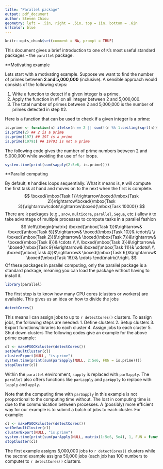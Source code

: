 ```yaml
---
title: "Parallel package"
output: pdf_document
author: Steven Chiou
geometry: left = .5in, right = .5in, top = 1in, bottom = .6in
urlcolor: blue
---
```


```R
knitr::opts_chunk$set(comment = NA, prompt = TRUE)
```

This document gives a brief introduction to one of `R`'s most useful standard packages -- the `parallel` package.


**Motivating example

Lets start with a motivating example.
Suppose we want to find the number of primes between **2 and 5,000,000** (inclusive).
A sensible approach would consists of the following steps:

  1. Write a function to detect if a given integer is a prime. 
  2. Apply the function in \#1 on all integer between 2 and 5,000,000.
  3. The total number of primes between 2 and 5,000,000 is the number of primes detected in step \#2. 
  
Here is a function that can be used to check if a given integer is a prime:
```R
is.prime <- function(n) ifelse(n == 2 || sum(!(n %% 1:ceiling(sqrt(n)))) == 1, TRUE, FALSE)
is.prime(2) ## 2 is a prime
is.prime(197) ## 197 is a prime
is.prime(19791) ## 19791 is not a prime
```

The following code gives the number of prime numbers between 2 and 5,000,000 while avoiding the use of `for` loops.
```R
system.time(print(sum(sapply(2:5e6, is.prime))))
```

**Parallel computing

By default, `R` handles loops sequentially. What it means is, `R` will compute the first task at hand and moves on to the next when the first is complete.
$$
\boxed{\mbox{Task 1}}\rightarrow\boxed{\mbox{Task 2}}\rightarrow\boxed{\mbox{Task 3}}\rightarrow\cdots\rightarrow\boxed{\mbox{Task 10000}}
$$
There are `R` packages (e.g., `snow`, `multicore`, `parallel`, `Segue`, etc.) allow `R` 
to take advantage of multiple processes to compute tasks in a parallel fashion
$$
\left\{\begin{matrix}
\boxed{\mbox{Task 1}}&\rightarrow& \boxed{\mbox{Task 5}}&\rightarrow& \boxed{\mbox{Task 10}}& \cdots\\ \\
\boxed{\mbox{Task 2}}&\rightarrow& \boxed{\mbox{Task 7}}&\rightarrow& \boxed{\mbox{Task 8}}& \cdots \\ \\
\boxed{\mbox{Task 3}}&\rightarrow& \boxed{\mbox{Task 9}}&\rightarrow& \boxed{\mbox{Task 11}}& \cdots\\ \\
\boxed{\mbox{Task 4}}&\rightarrow& \boxed{\mbox{Task 6}}&\rightarrow& \boxed{\mbox{Task 16}}& \cdots
\end{matrix}\right.
$$
Of these packages in parallel computing, only the parallel package is a standard package, meaning you
can load the package without having to install it. 
```R
library(parallel)
```
The first step is to know how many CPU cores (clusters or workers) are available. 
This gives us an idea on how to divide the jobs
```R
detectCores()
```
This means I can assign jobs to up to `r detectCores()` clusters. 
To assign jobs, the following steps are needed:
  1. Define clusters
  2. Setup clusters
  3. Export functions/libraries to each cluster
  4. Assign jobs to each cluster
  5. Shut down clusters
The following codes give an example for the above prime example:
```R
cl <- makePSOCKcluster(detectCores())
setDefaultCluster(cl)
clusterExport(NULL, "is.prime")
system.time(print(sum(parSapply(NULL, 2:5e6, FUN = is.prime))))
stopCluster(cl)
```
Within the `parallel` environment, `sapply` is replaced with `parSapply`.
The `parallel` also offers functions like `parLapply` and `parApply` to replace with `lapply` and `apply`.

Note that the computing time with `parSapply` in this example is not
proportional to the computing time without.
The lost in computing time is due to the communication between processes.
A (possibly) more efficient way for our example is to submit a batch of jobs to each cluster.
For example:
```R
cl <- makePSOCKcluster(detectCores())
setDefaultCluster(cl)
clusterExport(NULL, "is.prime")
system.time(print(sum(parApply(NULL, matrix(1:5e6, 5e4), 1, FUN = function(x) sapply(x, is.prime))) - 1))
stopCluster(cl)
```
The first example assigns 5,000,000 jobs to `r detectCores()` clusters while
the second example assigns 50,000 jobs (each job has 100 numbers to compute) to `r detectCores()` clusters.
